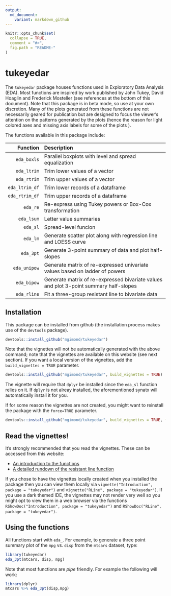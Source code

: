 ```yaml
---
output:
  md_document:
    variant: markdown_github
---
```



```r
knitr::opts_chunk$set(
  collapse = TRUE,
  comment = "#>",
  fig.path = "README-"
)
```

# tukeyedar

The `tukeyedar` package houses functions used in Exploratory Data Analysis (EDA). Most functions are inspired by work published by John Tukey, David Hoaglin and Frederick Mosteller (see references at the bottom of this document). Note that this package is in beta mode, so use at your own discretion. Many of the plots generated from these functions are not necessarily geared for publication but are designed to focus the viewer's attention on the patterns generated by the plots (hence the reason for light colored axes and missing axis labels for some of the plots ).

The functions available in this package include:

   Function     Description
-----------     -------------
`eda_boxls`     Parallel boxplots with level and spread equalization
`eda_ltrim`     Trim lower values of a vector
`eda_rtrim`     Trim upper values of a vector
`eda_ltrim_df`  Trim lower records of a dataframe
`eda_rtrim_df`  Trim upper records of a dataframe
`eda_re`        Re-express using Tukey powers or Box-Cox transformation
`eda_lsum`      Letter value summaries
`eda_sl`        Spread-level funcion
`eda_lm`        Generate scatter plot along with regression line and LOESS curve
`eda_3pt`       Generate 3-point summary of data and plot half-slopes
`eda_unipow`    Generate matrix of re-expressed univariate values based on ladder of powers
`eda_bipow`     Generate matrix of re-expressed bivariate values and plot 3-point summary half-slopes
`eda_rline`     Fit a three-group resistant line to bivariate data

## Installation

This package can be installed from github (the installation process makes use of the `devtools` package).

```r
devtools::install_github("mgimond/tukeyedar")
```

Note that the vignettes will not be automatically generated with the above command; note that the vignettes are available on this website (see next section). If you want a local version of the vignettes, add the `build_vignettes = TRUE` parameter.

```r
devtools::install_github("mgimond/tukeyedar", build_vignettes = TRUE)
```

The vignette will require that `dplyr` be installed since the `eda_sl` function relies on it. If `dplyr` is not alreay installed, the aforementioned synatx will automatically install it for you.

If for some reason the vignettes are not created, you might want to reinstall the package with the `force=TRUE` parameter. 

```r
devtools::install_github("mgimond/tukeyedar", build_vignettes = TRUE, force=TRUE)
```

## Read the vignettes!

It's strongly recommended that you read the vignettes. These can be accessed from this website:

* [An introduction to the functions](Introduction.html)
* [A detailed rundown of the resistant line function](RLine.html)

If you chose to have the vignettes locally created when you installed the package then you can view them locally via `vignette("Introduction", package = "tukeyedar")` and `vignette("RLine", package = "tukeyedar")`. If you use a dark themed IDE, the vignettes may not render very well so you might opt to view them in a web browser via the functions  `RShowDoc("Introduction", package = "tukeyedar")` and `RShowDoc("RLine", package = "tukeyedar")`.

## Using the functions

All functions start with `eda_`. For example, to generate a three point summary plot of the `mpg` vs. `disp` from the `mtcars` dataset, type:


```r
library(tukeyedar)
eda_3pt(mtcars, disp, mpg)
```

Note that most functions are *pipe* friendly. For example the following will work:

```r
library(dplyr)
mtcars %>% eda_3pt(disp,mpg)
```

